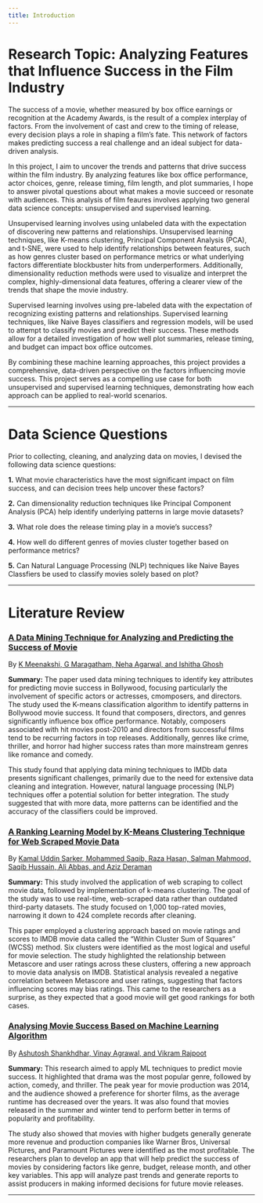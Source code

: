 ```yaml
---
title: Introduction
---
```


# Research Topic: Analyzing Features that Influence Success in the Film Industry

The success of a movie, whether measured by box office earnings or recognition at the Academy Awards, is the result of a complex interplay of factors. From the involvement of cast and crew to the timing of release, every decision plays a role in shaping a film’s fate. This network of factors makes predicting success a real challenge and an ideal subject for data-driven analysis.

In this project, I aim to uncover the trends and patterns that drive success within the film industry. By analyzing features like box office performance, actor choices, genre, release timing, film length, and plot summaries, I hope to answer pivotal questions about what makes a movie succeed or resonate with audiences. This analysis of film feaures involves applying two general data science concepts: unsupervised and supervised learning.

Unsupervised learning involves using unlabeled data with the expectation of discovering new patterns and relationships. Unsupervised learning techniques, like K-means clustering, Principal Component Analysis (PCA), and t-SNE, were used to help identify relationships between features, such as how genres cluster based on performance metrics or what underlying factors differentiate blockbuster hits from underperformers. Additionally, dimensionality reduction methods were used to visualize and interpret the complex, highly-dimensional data features, offering a clearer view of the trends that shape the movie industry.

Supervised learning involves using pre-labeled data with the expectation of recognizing existing patterns and relationships. Supervised learning techniques, like Naive Bayes classifiers and regression models, will be used to attempt to classify movies and predict their success. These methods allow for a detailed investigation of how well plot summaries, release timing, and budget can impact box office outcomes.

By combining these machine learning approaches, this project provides a comprehensive, data-driven perspective on the factors influencing movie success. This project serves as a compelling use case for both unsupervised and supervised learning techniques, demonstrating how each approach can be applied to real-world scenarios.

---

# Data Science Questions

Prior to collecting, cleaning, and analyzing data on movies, I devised the following data science questions:

**1.** What movie characteristics have the most significant impact on film success, and can decision trees help uncover these factors?
   
**2.** Can dimensionality reduction techniques like Principal Component Analysis (PCA) help identify underlying patterns in large movie datasets?
   
**3.** What role does the release timing play in a movie’s success?
   
**4.** How well do different genres of movies cluster together based on performance metrics?
   
**5.** Can Natural Language Processing (NLP) techniques like Naive Bayes Classfiers be used to classify movies solely based on plot?
   
---

# Literature Review


### [A Data Mining Technique for Analyzing and Predicting the Success of Movie](https://iopscience.iop.org/article/10.1088/1742-6596/1000/1/012100/pdf)

By [K Meenakshi, G Maragatham, Neha Agarwal, and Ishitha Ghosh](#References)

**Summary:** The paper used data mining techniques to identify key attributes for predicting movie success in Bollywood, focusing particularly the involvement of specific actors or actresses, cmomposers, and directors. The study used the K-means classification algorithm to identify patterns in Bollywood movie success. It found that composers, directors, and genres significantly influence box office performance. Notably, composers associated with hit movies post-2010 and directors from successful films tend to be recurring factors in top releases. Additionally, genres like crime, thriller, and horror had higher success rates than more mainstream genres like romance and comedy. 

This study found that applying data mining techniques to IMDb data presents significant challenges, primarily due to the need for extensive data cleaning and integration. However, natural language processing (NLP) techniques offer a potential solution for better integration. The study suggested that with more data, more patterns can be identified and the accuracy of the classifiers could be improved.


### [A Ranking Learning Model by K-Means Clustering Technique for Web Scraped Movie Data](https://www.mdpi.com/2073-431X/11/11/158)

By [Kamal Uddin Sarker, Mohammed Saqib, Raza Hasan, Salman Mahmood, Saqib Hussain, Ali Abbas, and Aziz Deraman](#References)

**Summary:** This study involved the application of web scraping to collect movie data, followed by implementation of k-means clustering. The goal of the study was to use real-time, web-scraped data rather than outdated third-party datasets. The study focused on 1,000 top-rated movies, narrowing it down to 424 complete records after cleaning. 

This paper employed a clustering approach based on movie ratings and scores to IMDB movie data called the "Within Cluster Sum of Squares" (WCSS) method. Six clusters were identified as the most logical and useful for movie selection. The study highlighted the relationship between Metascore and user ratings across these clusters, offering a new approach to movie data analysis on IMDB. Statistical analysis revealed a negative correlation between Metascore and user ratings, suggesting that factors influencing scores may bias ratings. This came to the researchers as a surprise, as they expected that a good movie will get good rankings for both cases.


### [Analysing Movie Success Based on Machine Learning Algorithm](https://iopscience.iop.org/article/10.1088/1757-899X/1119/1/012008/pdf)

By [Ashutosh Shankhdhar, Vinay Agrawal, and Vikram Rajpoot](#References)

**Summary:** This research aimed to apply ML techniques to predict movie success. It highlighted that drama was the most popular genre, followed by action, comedy, and thriller. The peak year for movie production was 2014, and the audience showed a preference for shorter films, as the average runtime has decreased over the years. It was also found that movies released in the summer and winter tend to perform better in terms of popularity and profitability.

The study also showed that movies with higher budgets generally generate more revenue and production companies like Warner Bros, Universal Pictures, and Paramount Pictures were identified as the most profitable. The researchers plan to develop an app that will help predict the success of movies by considering factors like genre, budget, release month, and other key variables. This app will analyze past trends and generate reports to assist producers in making informed decisions for future movie releases.

---
 
